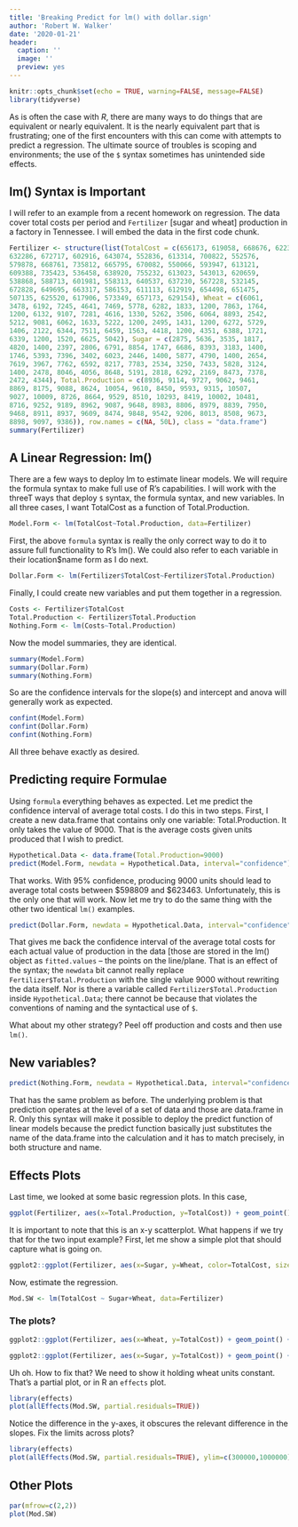 ```yaml
---
title: 'Breaking Predict for lm() with dollar.sign'
author: 'Robert W. Walker'
date: '2020-01-21'
header:
  caption: ''
  image: ''
  preview: yes
---
```



```r
knitr::opts_chunk$set(echo = TRUE, warning=FALSE, message=FALSE)
library(tidyverse)
```

As is often the case with $R$, there are many ways to do things that are equivalent or nearly equivalent.  It is the nearly equivalent part that is frustrating; one of the first encounters with this can come with attempts to predict a regression.  The ultimate source of troubles is scoping and environments; the use of the `$` syntax sometimes has unintended side effects.

## lm() Syntax is Important

I will refer to an example from a recent homework on regression.  The data cover total costs per period and `Fertilizer` [sugar and wheat] production in a factory in Tennessee.  I will embed the data in the first code chunk.

```r
Fertilizer <- structure(list(TotalCost = c(656173, 619058, 668676, 622302, 
632286, 672717, 602916, 643074, 552836, 613314, 700822, 552576, 
579878, 668761, 735812, 665795, 670082, 550066, 593947, 613121, 
609388, 735423, 536458, 638920, 755232, 613023, 543013, 620659, 
538868, 588713, 601981, 558313, 640537, 637230, 567228, 532145, 
672828, 649695, 663317, 586153, 611113, 612919, 654498, 651475, 
507135, 625520, 617906, 573349, 657173, 629154), Wheat = c(6061, 
3478, 6192, 7245, 4641, 7469, 5778, 6282, 1833, 1200, 7863, 1764, 
1200, 6132, 9107, 7281, 4616, 1330, 5262, 3506, 6064, 8893, 2542, 
5212, 9081, 6062, 1633, 5222, 1200, 2495, 1431, 1200, 6272, 5729, 
1406, 2122, 6344, 7511, 6459, 1563, 4418, 1200, 4351, 6388, 1721, 
6339, 1200, 1520, 6625, 5042), Sugar = c(2875, 5636, 3535, 1817, 
4820, 1400, 2397, 2806, 6791, 8854, 1747, 6686, 8393, 3183, 1400, 
1746, 5393, 7396, 3402, 6023, 2446, 1400, 5877, 4790, 1400, 2654, 
7619, 3967, 7762, 6592, 8217, 7783, 2534, 3250, 7433, 5828, 3124, 
1400, 2478, 8046, 4056, 8648, 5191, 2818, 6292, 2169, 8473, 7378, 
2472, 4344), Total.Production = c(8936, 9114, 9727, 9062, 9461, 
8869, 8175, 9088, 8624, 10054, 9610, 8450, 9593, 9315, 10507, 
9027, 10009, 8726, 8664, 9529, 8510, 10293, 8419, 10002, 10481, 
8716, 9252, 9189, 8962, 9087, 9648, 8983, 8806, 8979, 8839, 7950, 
9468, 8911, 8937, 9609, 8474, 9848, 9542, 9206, 8013, 8508, 9673, 
8898, 9097, 9386)), row.names = c(NA, 50L), class = "data.frame")
summary(Fertilizer)
```

## A Linear Regression: lm()

There are a few ways to deploy lm to estimate linear models.  We will require the formula syntax to make full use of R's capabilities.  I will work with the threeT ways that deploy `$` syntax, the formula syntax, and new variables.  In all three cases, I want TotalCost as a function of Total.Production.

```r
Model.Form <- lm(TotalCost~Total.Production, data=Fertilizer)
```

First, the above `formula` syntax is really the only correct way to do it to assure full functionality to R's lm().  We could also refer to each variable in their location$name form as I do next.

```r
Dollar.Form <- lm(Fertilizer$TotalCost~Fertilizer$Total.Production)
```

Finally, I could create new variables and put them together in a regression.

```r
Costs <- Fertilizer$TotalCost
Total.Production <- Fertilizer$Total.Production
Nothing.Form <- lm(Costs~Total.Production)
```

Now the model summaries, they are identical.

```r
summary(Model.Form)
summary(Dollar.Form)
summary(Nothing.Form)
```


So are the confidence intervals for the slope(s) and intercept and anova will generally work as expected.

```r
confint(Model.Form)
confint(Dollar.Form)
confint(Nothing.Form)
```

All three behave exactly as desired.

## Predicting require Formulae

Using `formula` everything behaves as expected.  Let me predict the confidence interval of average total costs.  I do this in two steps.  First, I create a new data.frame that contains only one variable: Total.Production.  It only takes the value of 9000.  That is the average costs given units produced that I wish to predict.

```r
Hypothetical.Data <- data.frame(Total.Production=9000)
predict(Model.Form, newdata = Hypothetical.Data, interval="confidence")
  ```

That works.  With 95% confidence, producing 9000 units should lead to average total costs between \$598809 and \$623463.  Unfortunately, this is the only one that will work. Now let me try to do the same thing with the other two identical `lm()` examples.

```r
predict(Dollar.Form, newdata = Hypothetical.Data, interval="confidence")
```

That gives me back the confidence interval of the average total costs for each actual value of production in the data [those are stored in the lm() object as `fitted.values` -- the points on the line/plane.  That is an effect of the syntax; the `newdata` bit cannot really replace `Fertilizer$Total.Production` with the single value 9000 without rewriting the data itself.  Nor is there a variable called `Fertilizer$Total.Production` inside `Hypothetical.Data`; there cannot be because that violates the conventions of naming and the syntactical use of `$`.

What about my other strategy?  Peel off production and costs and then use `lm()`.

## New variables?

```r
predict(Nothing.Form, newdata = Hypothetical.Data, interval="confidence")
```

That has the same problem as before.  The underlying problem is that prediction operates at the level of a set of data and those are data.frame in R.  Only this syntax will make it possible to deploy the predict function of linear models because the predict function basically just substitutes the name of the data.frame into the calculation and it has to match precisely, in both structure and name.

## Effects Plots

Last time, we looked at some basic regression plots.  In this case,

```r
ggplot(Fertilizer, aes(x=Total.Production, y=TotalCost)) + geom_point() + geom_smooth(method="lm")
```

It is important to note that this is an x-y scatterplot.  What happens if we try that for the two input example?  First, let me show a simple plot that should capture what is going on.

```r
ggplot2::ggplot(Fertilizer, aes(x=Sugar, y=Wheat, color=TotalCost, size=TotalCost)) + geom_point() + scale_size_continuous(guide=FALSE) + labs(title="Total Cost for Wheat/Sugar Pairs")
```

Now, estimate the regression.

```r
Mod.SW <- lm(TotalCost ~ Sugar+Wheat, data=Fertilizer)
```

### The plots?

```r
ggplot2::ggplot(Fertilizer, aes(x=Wheat, y=TotalCost)) + geom_point() + geom_smooth(method="lm")
```

```r
ggplot2::ggplot(Fertilizer, aes(x=Sugar, y=TotalCost)) + geom_point() + geom_smooth(method="lm")
```

Uh oh.  How to fix that?  We need to show it holding wheat units constant.  That's a partial plot, or in R an `effects` plot.

```r
library(effects)
plot(allEffects(Mod.SW, partial.residuals=TRUE))
```

Notice the difference in the y-axes, it obscures the relevant difference in the slopes.  Fix the limits across plots?

```r
library(effects)
plot(allEffects(Mod.SW, partial.residuals=TRUE), ylim=c(300000,1000000))
```

## Other Plots

```r
par(mfrow=c(2,2))
plot(Mod.SW)
```

